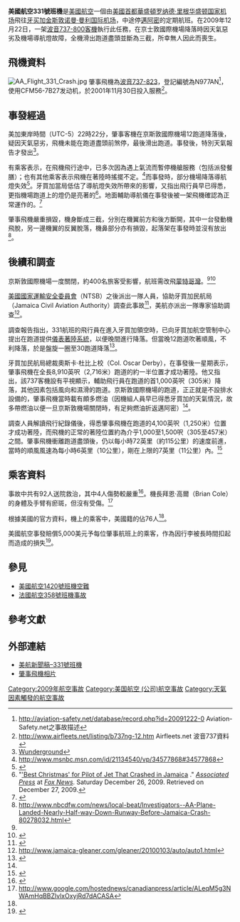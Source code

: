 {{Infobox Airliner accident
|Crash image = American Airlines Boeing 737-800; N977AN@LAX;19.04.2007 465gn (4263414875).jpg
|Image caption = 涉事航機N977AN
|name= 美國航空331號班機事故
|Date= 2009年12月22日
|Type= 天氣惡劣、降落時滑出跑道
|Site= 	{{JAM}}[[京斯敦|京斯敦]]國際機場
|Origin= {{USA}}[[华盛顿哥伦比亚特区|華盛頓DC]][[罗纳德·里根华盛顿国家机场|罗纳德·里根华盛顿国家机场]]
|Last stopover= 
|Destination= {{JAM}}[[金斯敦诺曼·曼利国际机场|金斯敦诺曼·曼利国际机场]]
|Fatalities= 0
|Injuries= 87
|Aircraft Type= [[波音737|波音737-823]]
|Operator= [[美國航空|美國航空]]
|Tail Number= N977AN
|Ship name= 
|Passengers= 148
|Crew= 6
|Survivors= 154（全數生還）
}}

'''美國航空331號班機'''是[[美國航空|美國航空]]一個由[[美國|美國]][[华盛顿哥伦比亚特区|首都華盛頓]][[罗纳德·里根华盛顿国家机场|罗纳德·里根华盛顿国家机场]]飛往[[牙买加|牙买加]][[金斯敦诺曼·曼利国际机场|金斯敦诺曼·曼利国际机场]]，中途停[[邁阿密|邁阿密]]的定期航班。在2009年12月22日，一架[[波音737#737-800|波音737-800客機]]執行此任務，在京士敦國際機場降落時因天氣惡劣及機場導航燈故障，全機滑出跑道盡頭並斷為三截，所幸無人因此而喪生。

==飛機資料==
[[File:AA_Flight_331_Crash.jpg|thumb]]
肇事飛機為[[波音737#737-800|波音737-823]]，登記編號為N977AN<ref>http://aviation-safety.net/database/record.php?id=20091222-0 Aviation-Safety.net之事故描述</ref>，使用CFM56-7B27发动机，於2001年11月30日投入服務<ref>http://www.airfleets.net/listing/b737ng-12.htm Airfleets.net 波音737資料</ref>。

==事發經過==
美加東岸時間（UTC-5）22時22分，肇事客機在京斯敦國際機場12跑道降落後，疑因天氣惡劣，飛機未能在跑道盡頭前煞停，最後滑出跑道。事發後，特別天氣報告才發出<ref>[http://www.wunderground.com/history/airport/MKJP/2009/12/22/DailyHistory.html?req_city=NA&req_state=NA&req_statename=NA&theprefset=SHOWMETAR&theprefvalue=1 Wunderground]</ref>。

有乘客表示，在飛機飛行途中，已多次因為遇上氣流而暫停機艙服務（包括派發餐膳）；也有其他乘客表示飛機在著陸時搖擺不定。<ref>http://www.msnbc.msn.com/id/21134540/vp/34577868#34577868</ref>而事發時，部分機場降落導航燈失效<ref name=Bloomberg>{{cite web|url=http://www.bloomberg.com/apps/news?pid=20601209&sid=a_jfsOadTo0E |title=AMR Jet Had to Use Jamaica Runway Lacking Some Approach Lights |publisher=Bloomberg |accessdate=2009-12-25}}</ref>。牙買加當局低估了導航燈失效所帶來的影響，又指出飛行員早已得悉，更指機場跑道上的燈仍是亮著的<ref name="foxnews.com">"[http://www.foxnews.com/story/0,2933,581197,00.html?loomia_ow=t0:s0:a4:g4:r4:c0.000000:b0:z5 'Best Christmas' for Pilot of Jet That Crashed in Jamaica] {{Wayback|url=http://www.foxnews.com/story/0,2933,581197,00.html?loomia_ow=t0:s0:a4:g4:r4:c0.000000:b0:z5 |date=20121024002554 }}." ''[[Associated_Press|Associated Press]]'' at ''[[Fox_News|Fox News]]''. Saturday December 26, 2009. Retrieved on December 27, 2009.</ref>。地面輔助導航儀在事發後被一架飛機確認為正常運作的。<ref>{{cite web |url=http://www.jcaa.gov.jm/NEWS_UPDATES/JCAA%20PRESS%20RELEASE%20FOR%20AMERICAN%20AIRLINES%20FLIGHT%20331%20ACCIDENT%20INVESTIGATION%20.pdf |title=存档副本 |accessdate=2012-09-02  |deadurl=yes |archiveurl=https://www.webcitation.org/6ANoZQeK9?url=http://www.jcaa.gov.jm/NEWS_UPDATES/JCAA%20PRESS%20RELEASE%20FOR%20AMERICAN%20AIRLINES%20FLIGHT%20331%20ACCIDENT%20INVESTIGATION%20.pdf |archivedate=2012-09-02 }}</ref>

肇事飛機嚴重損毀，機身斷成三截，分別在機翼前方和後方斷開，其中一台發動機飛脫，另一邊機翼的反翼脫落，機鼻部分亦有損毀，起落架在事發時並沒有放出<ref name="nbcdfw.com">http://www.nbcdfw.com/news/local-beat/Investigators--AA-Plane-Landed-Nearly-Half-way-Down-Runway-Before-Jamaica-Crash-80278032.html</ref>。

==後續和調查==
京斯敦國際機場一度關閉，約400名旅客受影響，航班需改飛[[蒙特哥貝|蒙特哥灣]]。<ref name="google.com"/><ref name=Flightglobal>{{cite web|url=http://www.flightglobal.com/articles/2009/12/23/336556/kingston-weather-poor-at-time-of-american-737-overrun.html |title=PICTURE: Kingston weather poor at time of American 737 overrun  |publisher=Flight Global |accessdate=2009-12-23}}</ref>

[[美國國家運輸安全委員會|美國國家運輸安全委員會]]（NTSB）之後派出一隊人員，協助牙買加民航局（Jamaica Civil Aviation Authority）調查此事故<ref name=NTSBPress1>{{cite web |url=http://www.ntsb.gov/Pressrel/2009/091223.html |title=NTSB Sends Team to Assist Government of Jamaica in Aviation Accident |publisher=National Transportation Safety Board |accessdate=2009-12-23}}</ref>，美航亦派出一隊專家協助調查<ref>http://www.jamaica-gleaner.com/gleaner/20100103/auto/auto1.html</ref>。

調查報告指出，331航班的飛行員在進入牙買加領空時，已向牙買加航空管制中心提出在跑道提供[[儀表著陸系統|儀表著陸系統]]，以便晚間進行降落。但當晚12跑道吹著順風，不利降落，於是盤旋一圈至30跑道降落<ref>{{cite web |url=http://www.jamaicaobserver.com/news/AA331-crash-probe-jan-1--2010_7308074 |title=存档副本 |accessdate=2010-05-10 |deadurl=yes |archiveurl=https://web.archive.org/web/20100316144505/http://www.jamaicaobserver.com/news/AA331-crash-probe-jan-1--2010_7308074 |archivedate=2010-03-16 }}</ref>。

牙買加民航局總裁奧斯卡·杜比上校（Col. Oscar Derby），在事發後一星期表示，肇事飛機在全長8,910英呎（2,716米）跑道的約一半位置才成功著陸。他又指出，該737客機設有平視顯示，輔助飛行員在跑道的首1,000英呎（305米）降落，其他因素包括風向和濕滑的跑道。京斯敦國際機場的跑道，正正就是不設排水設備的，肇事飛機當時載有頗多燃油（因機組人員早已得悉牙買加的天氣情況，故多帶燃油以便一旦京斯敦機場關閉時，有足夠燃油折返邁阿密）<ref name="nbcdfw.com"/>。

調查人員解讀飛行紀錄儀後，得悉肇事飛機在跑道的4,100英呎（1,250米）位置才成功著陸，而飛機的正常的著陸位置約為介乎1,000至1,500呎（305至457米）之間。肇事飛機衝離跑道盡頭後，仍以每小時72英里（約115公里）的速度前進，當時的順風風速為每小時6英里（10公里），剛在上限的7英里（11公里）內。<ref name=Dallas>{{cite web|url=http://www.dallasnews.com/sharedcontent/dws/bus/stories/DN-american_06bus.ART0.State.Edition2.4ba7c66.html |title=American jet landed too far down runway, Jamaican official says |publisher=Dallas Morning News |date=2010-01-06 |accessdate=2010-01-07}}</ref>

==乘客資料==
事故中共有92人送院救治，其中4人傷勢較嚴重<ref name=KVTZ>{{cite web |url=http://www.ktvz.com/Global/story.asp?S=11721093 |title=Plane overshoots Jamaica runway; more than 40 hurt |publisher=KVTZ |accessdate=2009-12-23 }}{{Dead link|date=2018年6月 |bot=InternetArchiveBot |fix-attempted=no }}</ref>。機長拜恩·高爾（Brian Cole）的身體及手臂有瘀斑，但沒有受傷。<ref name="google.com">http://www.google.com/hostednews/canadianpress/article/ALeqM5g3NWAmHqBBZlvlxOxyjRd7dACASA</ref>

根據美國的官方資料，機上的乘客中，美國籍的佔76人<ref name="foxnews.com"/>。

美國航空事發賠償5,000美元予每位肇事航班上的乘客，作為因行李被長時間扣起而造成的損失<ref>{{cite web |url=http://www.jamaica-gleaner.com/gleaner/20091228/lead/lead2.html |title=存档副本 |accessdate=2010-05-10  |deadurl=yes |archiveurl=https://web.archive.org/web/20091231005347/http://www.jamaica-gleaner.com/gleaner/20091228/lead/lead2.html |archivedate=2009-12-31 }}</ref>。

==參見==
*[[美國航空1420號班機空難|美國航空1420號班機空難]]
*[[法國航空358號班機事故|法國航空358號班機事故]]

==參考文獻==
{{wikinews|American Airlines plane overshoots runway in Jamaica; injuries reported}}
{{reflist}}
<references/>

==外部連結==
*[http://aa.mediaroom.com/ 美航新聞稿–331號班機]
*[http://www.marvhamm.com/kingston-737.html 肇事飛機相片]

{{2009年航空事故}}

[[Category:2009年航空事故|Category:2009年航空事故]]
[[Category:美国航空_(公司)航空事故|Category:美国航空 (公司)航空事故]]
[[Category:天氣因素觸發的航空事故|Category:天氣因素觸發的航空事故]]